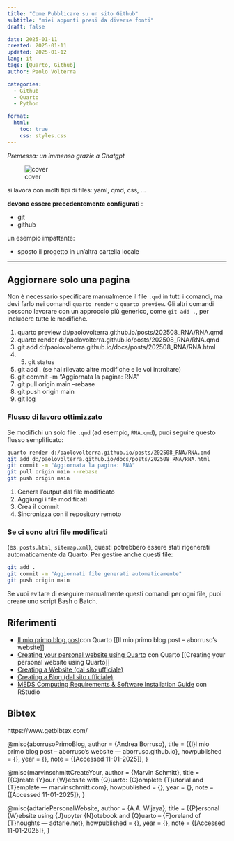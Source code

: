 ```yaml
---
title: "Come Pubblicare su un sito Github"
subtitle: "miei appunti presi da diverse fonti"
draft: false

date: 2025-01-11
created: 2025-01-11
updated: 2025-01-12
lang: it
tags: [Quarto, Github]
author: Paolo Volterra

categories:
  - Github
  - Quarto
  - Python

format:
  html:
    toc: true
    css: styles.css
---
```


_Premessa: un immenso grazie a Chatgpt_


![cover](immagini/1_CWFkh5z8oa6dZfn5_gkKKQ.jpg)

si lavora con molti tipi di files: yaml, qmd, css, ...


**devono essere precedentemente configurati** :

- git
- github

un esempio impattante:

- sposto il progetto in un'altra cartella locale

---

## Aggiornare solo una pagina

Non è necessario specificare manualmente il file `.qmd` in tutti i comandi, ma devi farlo nei comandi `quarto render` o `quarto preview`. Gli altri comandi possono lavorare con un approccio più generico, come `git add .`, per includere tutte le modifiche.

1. quarto preview d:/paolovolterra.github.io/posts/202508_RNA/RNA.qmd
2. quarto render d:/paolovolterra.github.io/posts/202508_RNA/RNA.qmd
3. git add d:/paolovolterra.github.io/docs/posts/202508_RNA/RNA.html
4. 5. git status
5. git add . (se hai rilevato altre modifiche e le voi introitare)
6. git commit -m "Aggiornata la pagina: RNA"
7. git pull origin main --rebase
8. git push origin main
9. git log

### Flusso di lavoro ottimizzato

Se modifichi un solo file `.qmd` (ad esempio, `RNA.qmd`), puoi seguire questo flusso semplificato:

```bash
quarto render d:/paolovolterra.github.io/posts/202508_RNA/RNA.qmd
git add d:/paolovolterra.github.io/docs/posts/202508_RNA/RNA.html
git commit -m "Aggiornata la pagina: RNA"
git pull origin main --rebase
git push origin main

```

1. Genera l'output dal file modificato
2. Aggiungi i file modificati
3. Crea il commit
4. Sincronizza con il repository remoto


### Se ci sono altri file modificati 
(es. `posts.html`, `sitemap.xml`), questi potrebbero essere stati rigenerati automaticamente da Quarto. Per gestire anche questi file:

```bash
git add .
git commit -m "Aggiornati file generati automaticamente"
git push origin main

```

Se vuoi evitare di eseguire manualmente questi comandi per ogni file, puoi creare uno script Bash o Batch.


## Riferimenti

- [Il mio primo blog post](https://aborruso.github.io/til/un-sito-in-quarto/)con Quarto [[Il mio primo blog post – aborruso’s website]]
- [Creating your personal website using Quarto](https://ucsb-meds.github.io/creating-quarto-websites/)  con Quarto [[Creating your personal website using Quarto]]
- [Creating a Website (dal sito ufficiale)](https://quarto.org/docs/websites/)
- [Creating a Blog (dal sito ufficiale)](https://quarto.org/docs/websites/website-blog.html)
- [MEDS Computing Requirements & Software Installation Guide](https://ucsb-meds.github.io/MEDS-installation-guide/) con RStudio



## Bibtex
https://www.getbibtex.com/


@misc{aborrusoPrimoBlog,
	author = {Andrea Borruso},
	title = {{I}l mio primo blog post – aborruso’s website --- aborruso.github.io},
	howpublished = {\url{https://aborruso.github.io/til/un-sito-in-quarto/}},
	year = {},
	note = {[Accessed 11-01-2025]},
}

@misc{marvinschmittCreateYour,
	author = {Marvin Schmitt},
	title = {{C}reate {Y}our {W}ebsite with {Q}uarto: {C}omplete {T}utorial and {T}emplate --- marvinschmitt.com},
	howpublished = {\url{https://marvinschmitt.com/blog/website-tutorial-quarto/}},
	year = {},
	note = {[Accessed 11-01-2025]},
}

@misc{adtariePersonalWebsite,
	author = {A.A. Wijaya},
	title = {{P}ersonal {W}ebsite using {J}upyter {N}otebook and {Q}uarto – {F}oreland of {T}houghts --- adtarie.net},
	howpublished = {\url{https://adtarie.net/posts/007-quarto-python-tutorial/}},
	year = {},
	note = {[Accessed 11-01-2025]},
}

